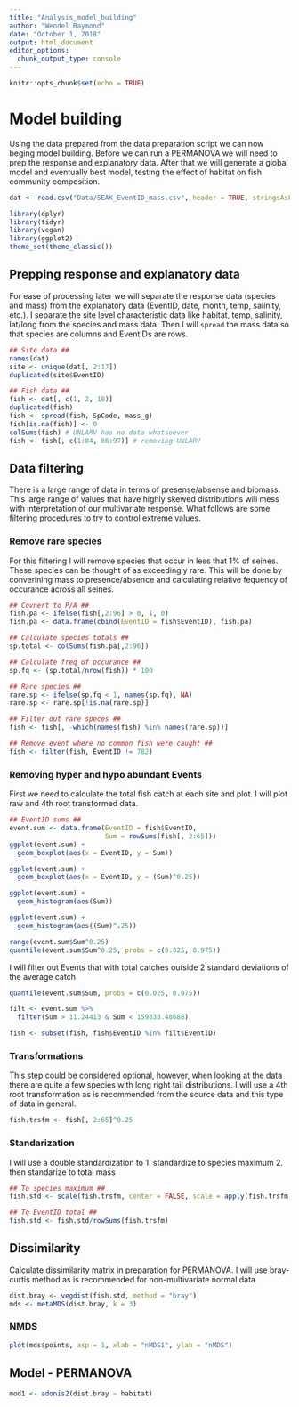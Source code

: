 ```yaml
---
title: "Analysis_model_building"
author: "Wendel Raymond"
date: "October 1, 2018"
output: html_document
editor_options: 
  chunk_output_type: console
---
```


```r
knitr::opts_chunk$set(echo = TRUE)
```

# Model building
Using the data prepared from the data preparation script we can now beging model building. Before we can run a PERMANOVA we will need to prep the response and explanatory data. After that we will generate a global model and eventually best model, testing the effect of habitat on fish community composition.

```r
dat <- read.csv("Data/SEAK_EventID_mass.csv", header = TRUE, stringsAsFactors = TRUE)
```

```r
library(dplyr)
library(tidyr)
library(vegan)
library(ggplot2)
theme_set(theme_classic())
```

## Prepping response and explanatory data
For ease of processing later we will separate the response data (species and mass) from the explanatory data (EventID, date, month, temp, salinity, etc.). I separate the site level characteristic data like habitat, temp, salinity, lat/long from the species and mass data. Then I will `spread` the mass data so that species are columns and EventIDs are rows. 

```r
## Site data ##
names(dat)
site <- unique(dat[, 2:17])
duplicated(site$EventID)

## Fish data ##
fish <- dat[, c(1, 2, 18)]
duplicated(fish)
fish <- spread(fish, SpCode, mass_g)
fish[is.na(fish)] <- 0
colSums(fish) # UNLARV has no data whatsoever
fish <- fish[, c(1:84, 86:97)] # removing UNLARV
```

## Data filtering
There is a large range of data in terms of presense/absense and biomass. This large range of values that have highly skewed distributions will mess with interpretation of our multivariate response. What follows are some filtering procedures to try to control extreme values.

### Remove rare species
For this filtering I will remove species that occur in less that 1% of seines. These species can be thought of as exceedingly rare. This will be done by converining mass to presence/absence and calculating relative fequency of occurance across all seines. 
```r
## Covnert to P/A ##
fish.pa <- ifelse(fish[,2:96] > 0, 1, 0)
fish.pa <- data.frame(cbind(EventID = fish$EventID), fish.pa)

## Calculate species totals ##
sp.total <- colSums(fish.pa[,2:96])

## Calculate freq of occurance ##
sp.fq <- (sp.total/nrow(fish)) * 100

## Rare species ##
rare.sp <- ifelse(sp.fq < 1, names(sp.fq), NA)
rare.sp <- rare.sp[!is.na(rare.sp)]

## Filter out rare speces ##
fish <- fish[, -which(names(fish) %in% names(rare.sp))]

## Remove event where no common fish were caught ##
fish <- filter(fish, EventID != 782)
```

### Removing hyper and hypo abundant Events
First we need to calculate the total fish catch at each site and plot. I will plot raw and 4th root transformed data.
```r
## EventID sums ##
event.sum <- data.frame(EventID = fish$EventID,
                        Sum = rowSums(fish[, 2:65]))
ggplot(event.sum) +
  geom_boxplot(aes(x = EventID, y = Sum))

ggplot(event.sum) +
  geom_boxplot(aes(x = EventID, y = (Sum)^0.25))

ggplot(event.sum) +
  geom_histogram(aes(Sum))

ggplot(event.sum) +
  geom_histogram(aes((Sum)^.25))

range(event.sum$Sum^0.25)
quantile(event.sum$Sum^0.25, probs = c(0.025, 0.975))
```

I will filter out Events that with total catches outside 2 standard deviations of the average catch
```r
quantile(event.sum$Sum, probs = c(0.025, 0.975))

filt <- event.sum %>%
  filter(Sum > 11.24413 & Sum < 159838.48688)

fish <- subset(fish, fish$EventID %in% filt$EventID)
```


### Transformations
This step could be considered optional, however, when looking at the data there are quite a few species with long right tail distributions. I will use a 4th root transformation as is recommended from the source data and this type of data in general. 
```r
fish.trsfm <- fish[, 2:65]^0.25
```

### Standarization
I will use a double standardization to 
1. standardize to species maximum
2. then standarize to total mass

```r
## To species maximum ##
fish.std <- scale(fish.trsfm, center = FALSE, scale = apply(fish.trsfm, 2, max))

## To EventID total ##
fish.std <- fish.std/rowSums(fish.trsfm)
```

## Dissimilarity
Calculate dissimilarity matrix in preparation for PERMANOVA. I will use bray-curtis method as is recommended for non-multivariate normal data
```r
dist.bray <- vegdist(fish.std, method = "bray")
mds <- metaMDS(dist.bray, k = 3)
```

### NMDS
```r
plot(mds$points, asp = 1, xlab = "nMDS1", ylab = "nMDS")
```


## Model - PERMANOVA
```r
mod1 <- adonis2(dist.bray ~ habitat)
```

